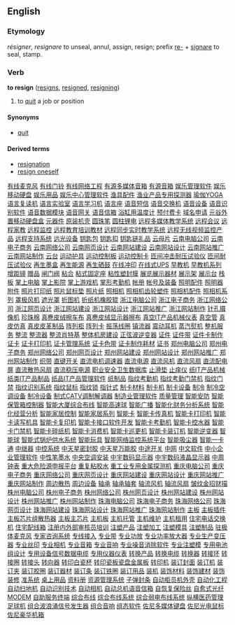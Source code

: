==English==

===Etymology===
{{F.}} ''résigner'', {{L.}} ''resignare'' to unseal, annul, assign, resign; prefix [[re-]] + [[signare]] to seal, stamp.

===Verb===
'''to resign'''  ([[resigns]], [[resigned]], [[resigning]])
# to [[quit]] a job or position

====Synonyms====
*[[quit]]

====Derived terms====
*[[resignation]]
*[[resign oneself]]
[http://www.02188888888.com/itcp011/001.htm 有线麦克风]
[http://www.02188888888.com/itcp011/002.htm 有线门铃]
[http://www.02188888888.com/itcp011/003.htm 有线网络工程]
[http://www.02188888888.com/itcp011/004.htm 有源多媒体音箱]
[http://www.02188888888.com/itcp011/005.htm 有源音箱]
[http://www.02188888888.com/itcp011/006.htm 娱乐管理软件]
[http://www.02188888888.com/itcp011/007.htm 娱乐移动硬盘]
[http://www.02188888888.com/itcp011/008.htm 娱乐用品]
[http://www.02188888888.com/itcp011/009.htm 娱乐中心管理软件]
[http://www.02188888888.com/itcp011/010.htm 渔具配件]
[http://www.02188888888.com/itcp011/011.htm 渔业产品专用探测器]
[http://www.02188888888.com/itcp011/012.htm 瑜伽YOGA]
[http://www.02188888888.com/itcp011/013.htm 语言复读机]
[http://www.02188888888.com/itcp011/014.htm 语言实验室]
[http://www.02188888888.com/itcp011/015.htm 语言学习机]
[http://www.02188888888.com/itcp011/016.htm 语言座]
[http://www.02188888888.com/itcp011/017.htm 语音短信]
[http://www.02188888888.com/itcp011/018.htm 语音交换机]
[http://www.02188888888.com/itcp011/019.htm 语音设备]
[http://www.02188888888.com/itcp011/020.htm 语音识别软件]
[http://www.02188888888.com/itcp011/021.htm 语音数据模块]
[http://www.02188888888.com/itcp011/022.htm 语音网关]
[http://www.02188888888.com/itcp011/023.htm 语音信箱]
[http://www.02188888888.com/itcp011/024.htm 浴缸用温度计]
[http://www.02188888888.com/itcp011/025.htm 预付费卡]
[http://www.02188888888.com/itcp011/026.htm 域名申请]
[http://www.02188888888.com/itcp011/027.htm 元谷外置移动硬盘盒]
[http://www.02188888888.com/itcp011/028.htm 元器件]
[http://www.02188888888.com/itcp011/029.htm 原装机壳]
[http://www.02188888888.com/itcp011/030.htm 圆珠笔]
[http://www.02188888888.com/itcp011/031.htm 圆柱锂电]
[http://www.02188888888.com/itcp011/032.htm 远程多媒体教学系统]
[http://www.02188888888.com/itcp011/033.htm 远程会议]
[http://www.02188888888.com/itcp011/034.htm 远程家教]
[http://www.02188888888.com/itcp011/035.htm 远程监控]
[http://www.02188888888.com/itcp011/036.htm 远程教育培训教材]
[http://www.02188888888.com/itcp011/037.htm 远程同步实时教学系统]
[http://www.02188888888.com/itcp011/038.htm 远程无线视频监控产品]
[http://www.02188888888.com/itcp011/039.htm 远程支持系统]
[http://www.02188888888.com/itcp011/040.htm 远光设备]
[http://www.02188888888.com/itcp011/041.htm 钥匙包]
[http://www.02188888888.com/itcp011/042.htm 钥匙扣]
[http://www.02188888888.com/itcp011/043.htm 钥匙链礼品]
[http://www.02188888888.com/itcp011/044.htm 云母片]
[http://www.02188888888.com/itcp011/045.htm 云南电脑公司]
[http://www.02188888888.com/itcp011/046.htm 云南电子商务]
[http://www.02188888888.com/itcp011/047.htm 云南网络公司]
[http://www.02188888888.com/itcp011/048.htm 云南网页设计]
[http://www.02188888888.com/itcp011/049.htm 云南网站建设]
[http://www.02188888888.com/itcp011/050.htm 云南网站设计]
[http://www.02188888888.com/itcp011/051.htm 云南网站推广]
[http://www.02188888888.com/itcp011/052.htm 云南网站制作]
[http://www.02188888888.com/itcp011/053.htm 云台]
[http://www.02188888888.com/itcp011/054.htm 运动护具]
[http://www.02188888888.com/itcp011/055.htm 运动控制板]
[http://www.02188888888.com/itcp011/056.htm 运动控制卡]
[http://www.02188888888.com/itcp011/057.htm 匝间冲击耐压试验仪]
[http://www.02188888888.com/itcp011/058.htm 匝间耐压试验仪]
[http://www.02188888888.com/itcp011/059.htm 再生墨盒]
[http://www.02188888888.com/itcp011/060.htm 再生能源]
[http://www.02188888888.com/itcp011/061.htm 再生硒鼓]
[http://www.02188888888.com/itcp011/062.htm 在线冲印]
[http://www.02188888888.com/itcp011/063.htm 在线式UPS]
[http://www.02188888888.com/itcp011/064.htm 早教机]
[http://www.02188888888.com/itcp011/065.htm 早教机系列]
[http://www.02188888888.com/itcp011/066.htm 增距镜]
[http://www.02188888888.com/itcp011/067.htm 赠品]
[http://www.02188888888.com/itcp011/068.htm 闸门阀]
[http://www.02188888888.com/itcp011/069.htm 粘合]
[http://www.02188888888.com/itcp011/070.htm 粘式固定座]
[http://www.02188888888.com/itcp011/071.htm 粘性塑封膜]
[http://www.02188888888.com/itcp011/072.htm 展览展示器材]
[http://www.02188888888.com/itcp011/073.htm 展示架]
[http://www.02188888888.com/itcp011/074.htm 展示台]
[http://www.02188888888.com/itcp011/075.htm 栈板]
[http://www.02188888888.com/itcp011/076.htm 掌上电脑]
[http://www.02188888888.com/itcp011/077.htm 掌上影院]
[http://www.02188888888.com/itcp011/078.htm 掌上游戏机]
[http://www.02188888888.com/itcp011/079.htm 掌形考勤机]
[http://www.02188888888.com/itcp011/080.htm 帐册]
[http://www.02188888888.com/itcp011/081.htm 帐号及装备]
[http://www.02188888888.com/itcp011/082.htm 照明配件]
[http://www.02188888888.com/itcp011/083.htm 照明器附件]
[http://www.02188888888.com/itcp011/084.htm 照片打印纸]
[http://www.02188888888.com/itcp011/085.htm 照片鼠标垫]
[http://www.02188888888.com/itcp011/086.htm 照片纸]
[http://www.02188888888.com/itcp011/087.htm 照相机]
[http://www.02188888888.com/itcp011/088.htm 照相机齿轮塑件]
[http://www.02188888888.com/itcp011/089.htm 照相机配件]
[http://www.02188888888.com/itcp011/090.htm 照相机系列]
[http://www.02188888888.com/itcp011/091.htm 罩极风机]
[http://www.02188888888.com/itcp011/092.htm 遮光罩]
[http://www.02188888888.com/itcp011/093.htm 折图机]
[http://www.02188888888.com/itcp011/094.htm 折纸机橡胶辊]
[http://www.02188888888.com/itcp011/095.htm 浙江电脑公司]
[http://www.02188888888.com/itcp011/096.htm 浙江电子商务]
[http://www.02188888888.com/itcp011/097.htm 浙江网络公司]
[http://www.02188888888.com/itcp011/098.htm 浙江网页设计]
[http://www.02188888888.com/itcp011/099.htm 浙江网站建设]
[http://www.02188888888.com/itcp011/100.htm 浙江网站设计]
[http://www.02188888888.com/itcp011/101.htm 浙江网站推广]
[http://www.02188888888.com/itcp011/102.htm 浙江网站制作]
[http://www.02188888888.com/itcp011/103.htm 针孔摄像机]
[http://www.02188888888.com/itcp011/104.htm 珍珠棉]
[http://www.02188888888.com/itcp011/105.htm 真麂皮绒擦车布]
[http://www.02188888888.com/itcp011/106.htm 真麂皮绒显示器擦布]
[http://www.02188888888.com/itcp011/107.htm 真空IT产品机械仪表]
[http://www.02188888888.com/itcp011/108.htm 真空管]
[http://www.02188888888.com/itcp011/109.htm 真皮仿真]
[http://www.02188888888.com/itcp011/110.htm 真皮皮革制品]
[http://www.02188888888.com/itcp011/111.htm 阵列柜]
[http://www.02188888888.com/itcp011/112.htm 阵列卡]
[http://www.02188888888.com/itcp011/113.htm 振荡线圈]
[http://www.02188888888.com/itcp011/114.htm 镇流器]
[http://www.02188888888.com/itcp011/115.htm 震动耳机]
[http://www.02188888888.com/itcp011/116.htm 蒸汽熨机]
[http://www.02188888888.com/itcp011/117.htm 整机服务]
[http://www.02188888888.com/itcp011/118.htm 整流]
[http://www.02188888888.com/itcp011/119.htm 整流器]
[http://www.02188888888.com/itcp011/120.htm 整流肖特基]
[http://www.02188888888.com/itcp011/121.htm 整体机房建设]
[http://www.02188888888.com/itcp011/122.htm 正弦波逆变器]
[http://www.02188888888.com/itcp011/123.htm 证件]
[http://www.02188888888.com/itcp011/124.htm 证件带]
[http://www.02188888888.com/itcp011/125.htm 证件卡制作]
[http://www.02188888888.com/itcp011/126.htm 证卡]
[http://www.02188888888.com/itcp011/127.htm 证卡打印机]
[http://www.02188888888.com/itcp011/128.htm 证卡管理系统]
[http://www.02188888888.com/itcp011/129.htm 证卡色带]
[http://www.02188888888.com/itcp011/130.htm 证卡制作耗材]
[http://www.02188888888.com/itcp011/131.htm 证书]
[http://www.02188888888.com/itcp011/132.htm 郑州电脑公司]
[http://www.02188888888.com/itcp011/133.htm 郑州电子商务]
[http://www.02188888888.com/itcp011/134.htm 郑州网络公司]
[http://www.02188888888.com/itcp011/135.htm 郑州网页设计]
[http://www.02188888888.com/itcp011/136.htm 郑州网站建设]
[http://www.02188888888.com/itcp011/137.htm 郑州网站设计]
[http://www.02188888888.com/itcp011/138.htm 郑州网站推广]
[http://www.02188888888.com/itcp011/139.htm 郑州网站制作]
[http://www.02188888888.com/itcp011/140.htm 织带]
[http://www.02188888888.com/itcp011/141.htm 直键开关]
[http://www.02188888888.com/itcp011/142.htm 直流电机调速器]
[http://www.02188888888.com/itcp011/143.htm 直流电源]
[http://www.02188888888.com/itcp011/144.htm 直流风机]
[http://www.02188888888.com/itcp011/145.htm 直流风扇]
[http://www.02188888888.com/itcp011/146.htm 直流配电屏]
[http://www.02188888888.com/itcp011/147.htm 直流散热风扇]
[http://www.02188888888.com/itcp011/148.htm 直流稳压电源]
[http://www.02188888888.com/itcp011/149.htm 职业安全卫生数据库]
[http://www.02188888888.com/itcp011/150.htm 止滑垫]
[http://www.02188888888.com/itcp011/151.htm 止痒仪]
[http://www.02188888888.com/itcp011/152.htm 纸IT产品机械]
[http://www.02188888888.com/itcp011/153.htm 纸类IT产品制品]
[http://www.02188888888.com/itcp011/154.htm 纸品IT产品管理软件]
[http://www.02188888888.com/itcp011/155.htm 纸制品]
[http://www.02188888888.com/itcp011/156.htm 指纹考勤机]
[http://www.02188888888.com/itcp011/157.htm 指纹考勤门禁机]
[http://www.02188888888.com/itcp011/158.htm 指纹门禁]
[http://www.02188888888.com/itcp011/159.htm 指纹识别系统]
[http://www.02188888888.com/itcp011/160.htm 指纹鼠标]
[http://www.02188888888.com/itcp011/161.htm 指纹锁]
[http://www.02188888888.com/itcp011/162.htm 指针式]
[http://www.02188888888.com/itcp011/163.htm 制卡材料]
[http://www.02188888888.com/itcp011/164.htm 制卡机]
[http://www.02188888888.com/itcp011/165.htm 制卡设备]
[http://www.02188888888.com/itcp011/166.htm 制冷]
[http://www.02188888888.com/itcp011/167.htm 制冷空调设备]
[http://www.02188888888.com/itcp011/168.htm 制冷设备]
[http://www.02188888888.com/itcp011/169.htm 制式CATV调制解调器]
[http://www.02188888888.com/itcp011/170.htm 制造业管理软件]
[http://www.02188888888.com/itcp011/171.htm 质量管理]
[http://www.02188888888.com/itcp011/172.htm 智能安防]
[http://www.02188888888.com/itcp011/173.htm 智能保管箱控制器]
[http://www.02188888888.com/itcp011/174.htm 智能大厦综合布线]
[http://www.02188888888.com/itcp011/175.htm 智能高速球]
[http://www.02188888888.com/itcp011/176.htm 智能广播]
[http://www.02188888888.com/itcp011/177.htm 智能化财务分析系统]
[http://www.02188888888.com/itcp011/178.htm 智能化经营分析]
[http://www.02188888888.com/itcp011/179.htm 智能家居控制]
[http://www.02188888888.com/itcp011/180.htm 智能家居系列]
[http://www.02188888888.com/itcp011/181.htm 智能卡]
[http://www.02188888888.com/itcp011/182.htm 智能卡传真机]
[http://www.02188888888.com/itcp011/183.htm 智能卡打印机]
[http://www.02188888888.com/itcp011/184.htm 智能卡读写机具]
[http://www.02188888888.com/itcp011/185.htm 智能卡复印机]
[http://www.02188888888.com/itcp011/186.htm 智能卡接口软件开发]
[http://www.02188888888.com/itcp011/187.htm 智能卡考勤机]
[http://www.02188888888.com/itcp011/188.htm 智能卡控水器]
[http://www.02188888888.com/itcp011/189.htm 智能卡门禁机]
[http://www.02188888888.com/itcp011/190.htm 智能卡碎纸机]
[http://www.02188888888.com/itcp011/191.htm 智能卡消费机]
[http://www.02188888888.com/itcp011/192.htm 智能卡巡更机]
[http://www.02188888888.com/itcp011/193.htm 智能卡装订机]
[http://www.02188888888.com/itcp011/194.htm 智能逆变器]
[http://www.02188888888.com/itcp011/195.htm 智能球]
[http://www.02188888888.com/itcp011/196.htm 智能式锅炉供水系统]
[http://www.02188888888.com/itcp011/197.htm 智能玩具]
[http://www.02188888888.com/itcp011/198.htm 智能网络监控系统平台]
[http://www.02188888888.com/itcp011/199.htm 智能吸尘器]
[http://www.02188888888.com/itcp011/200.htm 智能一卡通]
[http://www.02188888888.com/itcp011/201.htm 中继器]
[http://www.02188888888.com/itcp011/202.htm 中控系统]
[http://www.02188888888.com/itcp011/203.htm 中天星密封胶]
[http://www.02188888888.com/itcp011/204.htm 中天星万能胶]
[http://www.02188888888.com/itcp011/205.htm 中途开关]
[http://www.02188888888.com/itcp011/206.htm 中网]
[http://www.02188888888.com/itcp011/207.htm 中文软件]
[http://www.02188888888.com/itcp011/208.htm 中小企业管理软件]
[http://www.02188888888.com/itcp011/209.htm 中性笔墨水]
[http://www.02188888888.com/itcp011/210.htm 中央空调安装]
[http://www.02188888888.com/itcp011/211.htm 中宇数码显示器]
[http://www.02188888888.com/itcp011/212.htm 中宇数码液晶显示器]
[http://www.02188888888.com/itcp011/213.htm 中周]
[http://www.02188888888.com/itcp011/214.htm 钟表]
[http://www.02188888888.com/itcp011/215.htm 重大危险源申报平台]
[http://www.02188888888.com/itcp011/216.htm 重复粘胶水]
[http://www.02188888888.com/itcp011/217.htm 重工业专用金属探测机]
[http://www.02188888888.com/itcp011/218.htm 重庆电脑公司]
[http://www.02188888888.com/itcp011/219.htm 重庆电子商务]
[http://www.02188888888.com/itcp011/220.htm 重庆网络公司]
[http://www.02188888888.com/itcp011/221.htm 重庆网页设计]
[http://www.02188888888.com/itcp011/222.htm 重庆网站建设]
[http://www.02188888888.com/itcp011/223.htm 重庆网站设计]
[http://www.02188888888.com/itcp011/224.htm 重庆网站推广]
[http://www.02188888888.com/itcp011/225.htm 重庆网站制作]
[http://www.02188888888.com/itcp011/226.htm 周边散热]
[http://www.02188888888.com/itcp011/227.htm 周边设备]
[http://www.02188888888.com/itcp011/228.htm 轴承]
[http://www.02188888888.com/itcp011/229.htm 轴承轴套]
[http://www.02188888888.com/itcp011/230.htm 轴流风机]
[http://www.02188888888.com/itcp011/231.htm 轴流风扇]
[http://www.02188888888.com/itcp011/232.htm 皱纹金招财描]
[http://www.02188888888.com/itcp011/233.htm 株州电脑公司]
[http://www.02188888888.com/itcp011/234.htm 株州电子商务]
[http://www.02188888888.com/itcp011/235.htm 株州网络公司]
[http://www.02188888888.com/itcp011/236.htm 株州网页设计]
[http://www.02188888888.com/itcp011/237.htm 株州网站建设]
[http://www.02188888888.com/itcp011/238.htm 株州网站设计]
[http://www.02188888888.com/itcp011/239.htm 株州网站推广]
[http://www.02188888888.com/itcp011/240.htm 株州网站制作]
[http://www.02188888888.com/itcp011/241.htm 珠海电脑公司]
[http://www.02188888888.com/itcp011/242.htm 珠海电子商务]
[http://www.02188888888.com/itcp011/243.htm 珠海网络公司]
[http://www.02188888888.com/itcp011/244.htm 珠海网页设计]
[http://www.02188888888.com/itcp011/245.htm 珠海网站建设]
[http://www.02188888888.com/itcp011/246.htm 珠海网站设计]
[http://www.02188888888.com/itcp011/247.htm 珠海网站推广]
[http://www.02188888888.com/itcp011/248.htm 珠海网站制作]
[http://www.02188888888.com/itcp011/249.htm 主板]
[http://www.02188888888.com/itcp011/250.htm 主板插件]
[http://www.02188888888.com/itcp011/251.htm 主板芯片组散热器]
[http://www.02188888888.com/itcp011/252.htm 主板主芯片]
[http://www.02188888888.com/itcp011/253.htm 主机板]
[http://www.02188888888.com/itcp011/254.htm 主机托管]
[http://www.02188888888.com/itcp011/255.htm 主机维护]
[http://www.02188888888.com/itcp011/256.htm 主机租用]
[http://www.02188888888.com/itcp011/257.htm 住宅电话交换机]
[http://www.02188888888.com/itcp011/258.htm 住宅配线箱]
[http://www.02188888888.com/itcp011/259.htm 注册内外部审核员培训]
[http://www.02188888888.com/itcp011/260.htm 注塑产品]
[http://www.02188888888.com/itcp011/261.htm 注塑加工]
[http://www.02188888888.com/itcp011/262.htm 注塑模具]
[http://www.02188888888.com/itcp011/263.htm 注塑制品]
[http://www.02188888888.com/itcp011/264.htm 驻极体麦克风]
[http://www.02188888888.com/itcp011/265.htm 专家咨询系统]
[http://www.02188888888.com/itcp011/266.htm 专线接入]
[http://www.02188888888.com/itcp011/267.htm 专业带]
[http://www.02188888888.com/itcp011/268.htm 专业功放]
[http://www.02188888888.com/itcp011/269.htm 专业功率放大器]
[http://www.02188888888.com/itcp011/270.htm 专业生产变压器]
[http://www.02188888888.com/itcp011/271.htm 专业丝印]
[http://www.02188888888.com/itcp011/272.htm 专业相机]
[http://www.02188888888.com/itcp011/273.htm 专业音箱]
[http://www.02188888888.com/itcp011/274.htm 专业音响]
[http://www.02188888888.com/itcp011/275.htm 专业噪音消除软件]
[http://www.02188888888.com/itcp011/276.htm 专业注塑模]
[http://www.02188888888.com/itcp011/277.htm 专用电池组设计]
[http://www.02188888888.com/itcp011/278.htm 专用设备信号数据电缆]
[http://www.02188888888.com/itcp011/279.htm 专用仪器仪表]
[http://www.02188888888.com/itcp011/280.htm 转换产品]
[http://www.02188888888.com/itcp011/281.htm 转换电缆]
[http://www.02188888888.com/itcp011/282.htm 转换器]
[http://www.02188888888.com/itcp011/283.htm 转接环]
[http://www.02188888888.com/itcp011/284.htm 转接圈]
[http://www.02188888888.com/itcp011/285.htm 转接头]
[http://www.02188888888.com/itcp011/286.htm 转向器]
[http://www.02188888888.com/itcp011/287.htm 转印白瓷杯]
[http://www.02188888888.com/itcp011/288.htm 转印瓷板瓷盘金属板]
[http://www.02188888888.com/itcp011/289.htm 转印机]
[http://www.02188888888.com/itcp011/290.htm 装订封面]
[http://www.02188888888.com/itcp011/291.htm 装订机]
[http://www.02188888888.com/itcp011/292.htm 装订夹]
[http://www.02188888888.com/itcp011/293.htm 装订胶圈]
[http://www.02188888888.com/itcp011/294.htm 装订器材]
[http://www.02188888888.com/itcp011/295.htm 装订条]
[http://www.02188888888.com/itcp011/296.htm 装订铁圈]
[http://www.02188888888.com/itcp011/297.htm 装订用品]
[http://www.02188888888.com/itcp011/298.htm 装机]
[http://www.02188888888.com/itcp011/299.htm 装饰材料]
[http://www.02188888888.com/itcp011/300.htm 装饰建材]
[http://www.02188888888.com/itcp011/301.htm 装饰装修]
[http://www.02188888888.com/itcp011/302.htm 准系统]
[http://www.02188888888.com/itcp011/303.htm 桌上用品]
[http://www.02188888888.com/itcp011/304.htm 资料册]
[http://www.02188888888.com/itcp011/305.htm 资源管理系统]
[http://www.02188888888.com/itcp011/305.htm 子弹封条]
[http://www.02188888888.com/itcp011/306.htm 自动柜员机外壳]
[http://www.02188888888.com/itcp011/307.htm 自动化工程]
[http://www.02188888888.com/itcp011/308.htm 自动扫地机]
[http://www.02188888888.com/itcp011/309.htm 自动识别技术]
[http://www.02188888888.com/itcp011/310.htm 自动相机]
[http://www.02188888888.com/itcp011/311.htm 自动总机语音信箱]
[http://www.02188888888.com/itcp011/312.htm 自恢复保险丝]
[http://www.02188888888.com/itcp011/313.htm 自愈式光纤MODEM ]
[http://www.02188888888.com/itcp011/314.htm 自助服务终端]
[http://www.02188888888.com/itcp011/315.htm 综合布线]
[http://www.02188888888.com/itcp011/316.htm 综合布线系统]
[http://www.02188888888.com/itcp011/317.htm 综合弱电布线系统]
[http://www.02188888888.com/itcp011/318.htm 纵横医药管理]
[http://www.02188888888.com/itcp011/319.htm 足球机]
[http://www.02188888888.com/itcp011/320.htm 组合波浪涌信号发生器]
[http://www.02188888888.com/itcp011/321.htm 组合音响]
[http://www.02188888888.com/itcp011/322.htm 组态软件]
[http://www.02188888888.com/itcp011/323.htm 佐尼多媒体键盘]
[http://www.02188888888.com/itcp011/324.htm 佐尼光电鼠标]
[http://www.02188888888.com/itcp011/325.htm 佐尼豪华机箱]